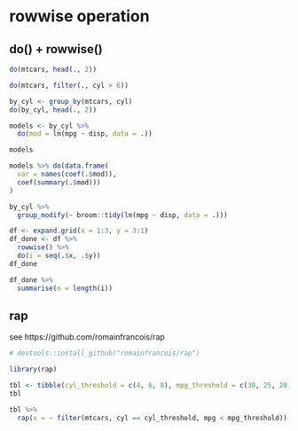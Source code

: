 
# rowwise operation  



## do() + rowwise()

```r
do(mtcars, head(., 2))
```



```r
do(mtcars, filter(., cyl > 6))
```

```r
by_cyl <- group_by(mtcars, cyl)
do(by_cyl, head(., 2))
```


```r
models <- by_cyl %>% 
  do(mod = lm(mpg ~ disp, data = .))

models
```

```r
models %>% do(data.frame(
  var = names(coef(.$mod)),
  coef(summary(.$mod)))
)

```

 
```r
by_cyl %>% 
  group_modify(~ broom::tidy(lm(mpg ~ disp, data = .)))
```

```r
df <- expand.grid(x = 1:3, y = 3:1)
df_done <- df %>% 
  rowwise() %>% 
  do(i = seq(.$x, .$y))
df_done
```

```r
df_done %>% 
  summarise(n = length(i))
```



## rap

see https://github.com/romainfrancois/rap
```r
# devtools::install_github("romainfrancois/rap")
```

```r
library(rap)
```


```r
tbl <- tibble(cyl_threshold = c(4, 6, 8), mpg_threshold = c(30, 25, 20)) 
tbl
```

```r
tbl %>% 
  rap(x = ~ filter(mtcars, cyl == cyl_threshold, mpg < mpg_threshold))
```

